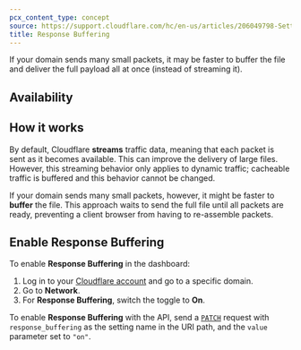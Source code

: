 ```yaml
---
pcx_content_type: concept
source: https://support.cloudflare.com/hc/en-us/articles/206049798-Setting-up-Response-Buffering
title: Response Buffering
---
```



If your domain sends many small packets, it may be faster to buffer the file and deliver the full payload all at once (instead of streaming it).

## Availability

<FeatureTable id="network.response_buffering" />

## How it works

By default, Cloudflare **streams** traffic data, meaning that each packet is sent as it becomes available. This can improve the delivery of large files. However, this streaming behavior only applies to dynamic traffic; cacheable traffic is buffered and this behavior cannot be changed.

If your domain sends many small packets, however, it might be faster to **buffer** the file. This approach waits to send the full file until all packets are ready, preventing a client browser from having to re-assemble packets.

## Enable Response Buffering

<Tabs syncKey="dashPlusAPI"> <TabItem label="Dashboard">

To enable **Response Buffering** in the dashboard:

1. Log in to your [Cloudflare account](https://dash.cloudflare.com) and go to a specific domain.
2. Go to **Network**.
3. For **Response Buffering**, switch the toggle to **On**.

</TabItem> <TabItem label="API">

To enable **Response Buffering** with the API, send a [`PATCH`](/api/operations/zone-settings-edit-single-setting) request with `response_buffering` as the setting name in the URI path, and the `value` parameter set to `"on"`.

</TabItem> </Tabs>
